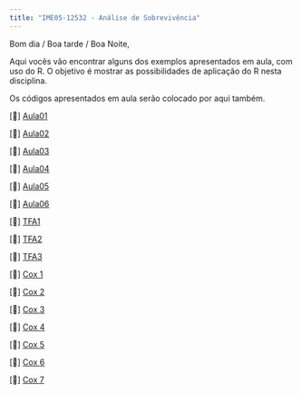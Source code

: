 ```yaml
---
title: "IME05-12532 - Análise de Sobrevivência"
---
```


Bom dia / Boa tarde / Boa Noite,

Aqui vocês vão encontrar alguns dos exemplos apresentados em aula, com uso do R. O objetivo é mostrar as possibilidades de aplicação do R nesta disciplina.

Os códigos apresentados em aula serão colocado por aqui também.

\[📖\] <a href="./semanas/Aula01.html" class="link">Aula01</a>

\[📖\] <a href="./semanas/Aula02.html" class="link">Aula02</a>

\[📖\] <a href="./semanas/Aula03.html" class="link">Aula03</a>

\[📖\] <a href="./semanas/Aula04.html" class="link">Aula04</a>

\[📖\] <a href="./semanas/Aula05.html" class="link">Aula05</a>

\[📖\] <a href="./semanas/Aula06.html" class="link">Aula06</a>

\[📖\] <a href="./semanas/Aula06x.html" class="link">TFA1</a>

\[📖\] <a href="./semanas/Aula06x1.html" class="link">TFA2</a>

\[📖\] <a href="./semanas/Aula07.html" class="link">TFA3</a>

\[📖\] <a href="./semanas/Aula08.html" class="link">Cox 1</a>

\[📖\] <a href="./semanas/Aula09.html" class="link">Cox 2</a>

\[📖\] <a href="./semanas/Aula10.html" class="link">Cox 3</a>

\[📖\] <a href="./semanas/Aula11.html" class="link">Cox 4</a>

\[📖\] <a href="./semanas/Aula12.html" class="link">Cox 5</a>

\[📖\] <a href="./semanas/Aula13.html" class="link">Cox 6</a>

\[📖\] <a href="./semanas/Aula14.html" class="link">Cox 7</a>
